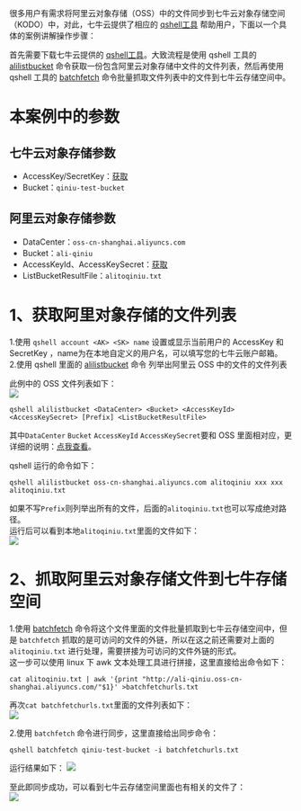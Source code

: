 很多用户有需求将阿里云对象存储（OSS）中的文件同步到七牛云对象存储空间（KODO）中，对此，七牛云提供了相应的 [qshell工具](/kodo/tools/qshell) 帮助用户，下面以一个具体的案例讲解操作步骤：

首先需要下载七牛云提供的 [qshell工具](/kodo/tools/qshell)。大致流程是使用 qshell 工具的  [alilistbucket](https://github.com/qiniu/qshell/blob/master/docs/alilistbucket.md) 命令获取一份包含阿里云对象存储中文件的文件列表，然后再使用 qshell 工具的  [batchfetch](https://github.com/qiniu/qshell/blob/master/docs/batchfetch.md) 命令批量抓取文件列表中的文件到七牛云存储空间中。 

# 本案例中的参数
## 七牛云对象存储参数
*	AccessKey/SecretKey：[获取](https://portal.qiniu.com/user/key)
* Bucket：`qiniu-test-bucket`

## 阿里云对象存储参数
* DataCenter：`oss-cn-shanghai.aliyuncs.com`
* Bucket：`ali-qiniu`
* AccessKeyId、AccessKeySecret：[获取](https://ak-console.aliyun.com/#/accesskey)
* ListBucketResultFile：`alitoqiniu.txt`



# 1、获取阿里对象存储的文件列表
1.使用 `qshell account <AK> <SK> name` 设置或显示当前用户的 AccessKey 和 SecretKey ，name为在本地自定义的用户名，可以填写您的七牛云账户邮箱。  
2.使用 qshell 里面的 [alilistbucket](https://github.com/qiniu/qshell/blob/master/docs/alilistbucket.md) 命令 列举出阿里云 OSS 中的文件的文件列表   
  
此例中的 OSS 文件列表如下：  
![](https://dn-odum9helk.qbox.me/document/how-to-ali-cloud-oss-files-on-migration-to-seven-niuyun-storage-01.png)


    qshell alilistbucket <DataCenter> <Bucket> <AccessKeyId> <AccessKeySecret> [Prefix] <ListBucketResultFile>

其中`DataCenter` `Bucket` `AccessKeyId` `AccessKeySecret`要和 OSS 里面相对应，更详细的说明：[点我查看](https://github.com/qiniu/qshell/blob/master/docs/batchfetch.md)。   


qshell 运行的命令如下：

    qshell alilistbucket oss-cn-shanghai.aliyuncs.com alitoqiniu xxx xxx alitoqiniu.txt

如果不写`Prefix`则列举出所有的文件，后面的`alitoqiniu.txt`也可以写成绝对路径。   
运行后可以看到本地`alitoqiniu.txt`里面的文件如下：   
![](https://dn-odum9helk.qbox.me/document/how-to-ali-cloud-oss-files-on-migration-to-seven-niuyun-storage-02.png)
 
 
# 2、抓取阿里云对象存储文件到七牛存储空间

1.使用  [batchfetch](https://github.com/qiniu/qshell/blob/master/docs/batchfetch.md) 命令将这个文件里面的文件批量抓取到七牛云存储空间中，但是 `batchfetch` 抓取的是可访问的文件的外链，所以在这之前还需要对上面的 `alitoqiniu.txt` 进行处理，需要拼接为可访问的文件外链的形式。   
这一步可以使用 linux 下 awk 文本处理工具进行拼接，这里直接给出命令如下：

    cat alitoqiniu.txt | awk '{print "http://ali-qiniu.oss-cn-shanghai.aliyuncs.com/"$1}' >batchfetchurls.txt

再次`cat batchfetchurls.txt`里面的文件列表如下：   
![](https://dn-odum9helk.qbox.me/document/how-to-ali-cloud-oss-files-on-migration-to-seven-niuyun-storage-03.png)
 
2.使用 `batchfetch` 命令进行同步，这里直接给出同步命令：

    qshell batchfetch qiniu-test-bucket -i batchfetchurls.txt

运行结果如下：
![](https://dn-odum9helk.qbox.me/document/how-to-ali-cloud-oss-files-on-migration-to-seven-niuyun-storage-04.png)

至此即同步成功，可以看到七牛云存储空间里面也有相关的文件了：   
![](https://dn-odum9helk.qbox.me/document/how-to-ali-cloud-oss-files-on-migration-to-seven-niuyun-storage-05.png)

